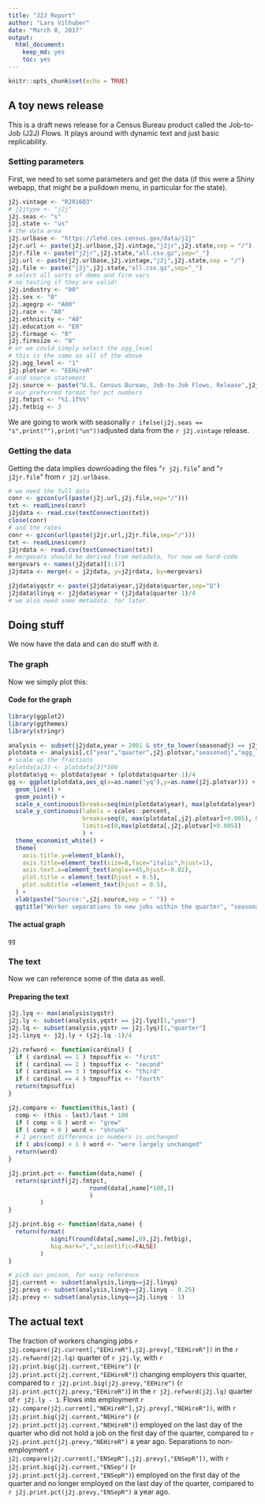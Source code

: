 ```yaml
---
title: "J2J Report"
author: "Lars Vilhuber"
date: "March 8, 2017"
output: 
  html_document: 
    keep_md: yes
    toc: yes
---
```


```r
knitr::opts_chunk$set(echo = TRUE)

```

## A toy news release

This is a draft news release for a Census Bureau product called the Job-to-Job (J2J) Flows. It plays around with dynamic text and just basic replicability.

### Setting parameters
First, we need to set some parameters and get the data (if this were a Shiny webapp, that might be a pulldown menu, in particular for the state). 

```r
j2j.vintage <- "R2016Q3"
# j2jtype <- "j2j"
j2j.seas <- "s"
j2j.state <- "us"
# the data area
j2j.urlbase <- "https://lehd.ces.census.gov/data/j2j"
j2jr.url <- paste(j2j.urlbase,j2j.vintage,"j2jr",j2j.state,sep = "/")
j2jr.file <- paste("j2jr",j2j.state,"all.csv.gz",sep="_")
j2j.url <- paste(j2j.urlbase,j2j.vintage,"j2j",j2j.state,sep = "/")
j2j.file <- paste("j2j",j2j.state,"all.csv.gz",sep="_")
# select all sorts of demo and firm vars
# no testing if they are valid!
j2j.industry <- "00" 
j2j.sex <- "0"
j2j.agegrp <- "A00"
j2j.race <- "A0"
j2j.ethnicity <- "A0"
j2j.education <- "E0"
j2j.firmage <- "0"
j2j.firmsize <- "0"
# or we could simply select the agg_level
# this is the same as all of the above
j2j.agg_level <- "1"
j2j.plotvar <- "EEHireR"
# and source statement
j2j.source <- paste("U.S. Census Bureau, Job-to-Job Flows, Release",j2j.vintage,sep = " ")
# our preferred format for pct numbers
j2j.fmtpct <- "%1.1f%%"
j2j.fmtbig <- 3
```

We are going to work with seasonally `r ifelse(j2j.seas == "s",print(""),print("un"))`adjusted data from the `r j2j.vintage` release.

### Getting the data
Getting the data implies downloading the files "`r j2j.file`" and "`r j2jr.file`" from `r j2j.urlbase`.
```r
# we need the full data
conr <- gzcon(url(paste(j2j.url,j2j.file,sep="/")))
txt <- readLines(conr)
j2jdata <- read.csv(textConnection(txt))
close(conr)
# and the rates
conr <- gzcon(url(paste(j2jr.url,j2jr.file,sep="/")))
txt <- readLines(conr)
j2jrdata <- read.csv(textConnection(txt))
# mergevars should be derived from metadata, for now we hard-code
mergevars <- names(j2jdata)[1:17]
j2jdata <- merge(x = j2jdata, y=j2jrdata, by=mergevars)

j2jdata$yqstr <- paste(j2jdata$year,j2jdata$quarter,sep="Q")
j2jdata$linyq <- j2jdata$year + (j2jdata$quarter-1)/4
# we also need some metadata. for later.
```

## Doing stuff
We now have the data and can do stuff with it.

### The graph
Now we simply plot this:

#### Code for the graph
```r
library(ggplot2)
library(ggthemes)
library(stringr)

analysis <- subset(j2jdata,year > 2001 & str_to_lower(seasonadj) == j2j.seas & agg_level == j2j.agg_level)
plotdata <- analysis[,c("year","quarter",j2j.plotvar,"seasonadj","agg_level")]
# scale up the fractions
#plotdata[3] <- plotdata[3]*100
plotdata$yq <- plotdata$year + (plotdata$quarter-1)/4
gg <- ggplot(plotdata,aes_q(x=as.name("yq"),y=as.name(j2j.plotvar))) +
  geom_line() + 
  geom_point() +
  scale_x_continuous(breaks=seq(min(plotdata$year), max(plotdata$year), 1)) +
  scale_y_continuous(labels = scales::percent,
                     breaks=seq(0, max(plotdata[,j2j.plotvar]+0.005), 0.005),
                     limits=c(0,max(plotdata[,j2j.plotvar]+0.005))
                     ) +
  theme_economist_white() +
  theme(
    axis.title.y=element_blank(),
    axis.title=element_text(size=8,face="italic",hjust=1),
    axis.text.x=element_text(angle=+45,hjust=-0.02),
    plot.title = element_text(hjust = 0.5),
    plot.subtitle =element_text(hjust = 0.5),
  ) +
  xlab(paste("Source:",j2j.source,sep = " ")) +
  ggtitle("Worker separations to new jobs within the quarter", "seasonally adjusted") 
```
#### The actual graph
```r
gg
```

### The text
Now we can reference some of the data as well.

#### Preparing the text
```r
j2j.lyq <- max(analysis$yqstr)
j2j.ly <- subset(analysis,yqstr == j2j.lyq)[1,"year"]
j2j.lq <- subset(analysis,yqstr == j2j.lyq)[1,"quarter"]
j2j.linyq <- j2j.ly + (j2j.lq -1)/4

j2j.refword <- function(cardinal) {
  if ( cardinal == 1 ) tmpsuffix <- "first"
  if ( cardinal == 2 ) tmpsuffix <- "second"
  if ( cardinal == 3 ) tmpsuffix <- "third"
  if ( cardinal == 4 ) tmpsuffix <- "fourth"
  return(tmpsuffix)
}

j2j.compare <- function(this,last) {
  comp <- (this - last)/last * 100
  if ( comp > 0 ) word <- "grew"
  if ( comp < 0 ) word <- "shrunk"
  # 1 percent difference in numbers is unchanged
  if ( abs(comp) < 1 ) word <- "were largely unchanged"
  return(word)
}

j2j.print.pct <- function(data,name) {
  return(sprintf(j2j.fmtpct,
                       round(data[,name]*100,1)
                       )
         )
}

j2j.print.big <- function(data,name) {
  return(format(
            signif(round(data[,name],0),j2j.fmtbig),
            big.mark=",",scientific=FALSE)
         )
}

# pick our poison, for easy reference
j2j.current <- subset(analysis,linyq==j2j.linyq)
j2j.prevq <- subset(analysis,linyq==j2j.linyq - 0.25)
j2j.prevy <- subset(analysis,linyq==j2j.linyq - 1)

```

## The actual text
The fraction of workers changing jobs 
`r j2j.compare(j2j.current[,"EEHireR"],j2j.prevy[,"EEHireR"])`
in the `r j2j.refword(j2j.lq)` quarter of `r j2j.ly`,
with `r j2j.print.big(j2j.current,"EEHire")` 
(`r j2j.print.pct(j2j.current,"EEHireR")`) changing employers this quarter, 
compared to `r j2j.print.big(j2j.prevy,"EEHire")` 
(`r j2j.print.pct(j2j.prevy,"EEHireR")`) 
in the `r j2j.refword(j2j.lq)` quarter of `r j2j.ly - 1`.
Flows into employment
`r j2j.compare(j2j.current[,"NEHireR"],j2j.prevy[,"NEHireR"])`, 
with `r j2j.print.big(j2j.current,"NEHire")`
(`r j2j.print.pct(j2j.current,"NEHireR")`)
employed on the last day of the quarter who did not hold a job on the first day of the quarter,
compared to `r j2j.print.pct(j2j.prevy,"NEHireR")` a year ago.
Separations to non-employment 
`r j2j.compare(j2j.current[,"ENSepR"],j2j.prevy[,"ENSepR"])`, 
with `r j2j.print.big(j2j.current,"ENSep")`
(`r j2j.print.pct(j2j.current,"ENSepR")`) 
employed on the first day of the quarter and no longer employed on the last day of the quarter,
compared to `r j2j.print.pct(j2j.prevy,"ENSepR")` a year ago.


